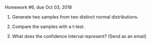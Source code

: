 
Homework #6, due Oct 03, 2018


1. Generate two samples from two distinct normal distributions.

2. Compare the samples with a t-test.

3. What does the confidence interval represent? (Send as an email)



